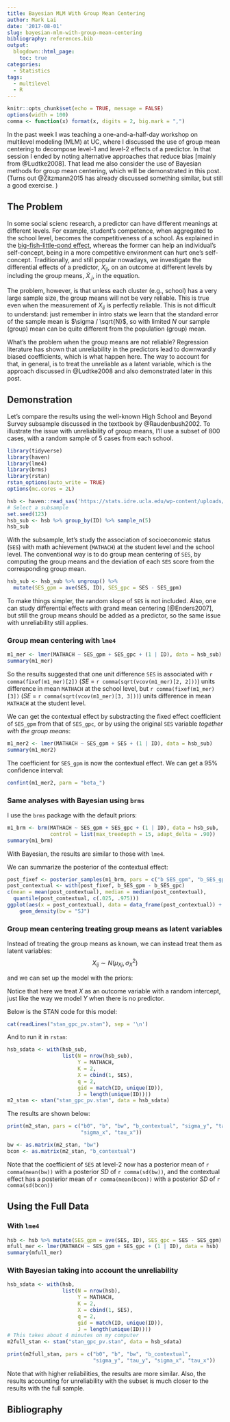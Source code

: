 ```yaml
---
title: Bayesian MLM With Group Mean Centering
author: Mark Lai
date: '2017-08-01'
slug: bayesian-mlm-with-group-mean-centering
bibliography: references.bib
output:
  blogdown::html_page:
    toc: true
categories:
  - Statistics
tags:
  - multilevel
  - R
---
```


```r
knitr::opts_chunk$set(echo = TRUE, message = FALSE)
options(width = 100)
comma <- function(x) format(x, digits = 2, big.mark = ",")
```

In the past week I was teaching a one-and-a-half-day workshop on multilevel 
modeling (MLM) at UC, where I discussed the use of group mean centering to 
decompose level-1 and level-2 effects of a predictor. In that session I ended
by noting alternative approaches that reduce bias [mainly from @Ludtke2008]. 
That lead me also consider the use of Bayesian methods for group mean centering,
which will be demonstrated in this post. (Turns out @Zitzmann2015 has already
discussed something similar, but still a good exercise. )

## The Problem

In some social scienc research, a predictor can have different meanings at 
different levels. For example, student's competence, when aggregated to the 
school level, becomes the competitiveness of a school. As explained in the 
[big-fish-little-pond
effect](https://en.wikipedia.org/wiki/Big-fish%E2%80%93little-pond_effect),
whereas the former can help an individual's self-concept, being in a more 
competitive environment can hurt one's self-concept. Traditionally, and still 
popular nowadays, we investigate the differential effects of a predictor,
$X_{ij}$, on an outcome at different levels by including the group means, $\bar
X_{.j}$, in the equation. 

The problem, however, is that unless each cluster (e.g., school) has a very 
large sample size, the group means will not be very reliable. This is true
even when the measurement of $X_{ij}$ is perfectly reliable. This is not 
difficult to understand: just remember in intro stats we learn that the 
standard error of the sample mean is $\sigma / \sqrt{N}$, so with limited $N$ 
our sample (group) mean can be quite different from the population (group) mean. 

What's the problem when the group means are not reliable? Regression literature
has shown that unreliability in the predictors lead to downwardly biased 
coefficients, which is what happen here. The way to account for that, in 
general, is to treat the unreliable as a latent variable, which is the 
approach discussed in @Ludtke2008 and also demonstrated later in this post. 

## Demonstration

Let's compare the results using the well-known High School and Beyond Survey
subsample discussed in the textbook by @Raudenbush2002. To illustrate the 
issue with unreliability of group means, I'll use a subset of 800 cases, with
a random sample of 5 cases from each school. 

```r
library(tidyverse)
library(haven)
library(lme4)
library(brms)
library(rstan)
rstan_options(auto_write = TRUE)
options(mc.cores = 2L)
```

```r
hsb <- haven::read_sas('https://stats.idre.ucla.edu/wp-content/uploads/2016/02/hsb.sas7bdat')
# Select a subsample
set.seed(123)
hsb_sub <- hsb %>% group_by(ID) %>% sample_n(5)
hsb_sub
```

With the subsample, let's study the association of socioeconomic status (`SES`) 
with math achievement (`MATHACH`) at the student level and the school level. 
The conventional way is to do group mean centering of `SES`, by computing the
group means and the deviation of each `SES` score from the corresponding group
mean. 

```r
hsb_sub <- hsb_sub %>% ungroup() %>% 
  mutate(SES_gpm = ave(SES, ID), SES_gpc = SES - SES_gpm)
```

To make things simpler, the random slope of `SES` is not included. Also, one 
can study differential effects with grand mean centering [@Enders2007], but 
still the group means should be added as a predictor, so the same issue with 
unreliability still applies. 

### Group mean centering with `lme4`

```r
m1_mer <- lmer(MATHACH ~ SES_gpm + SES_gpc + (1 | ID), data = hsb_sub)
summary(m1_mer)
```

So the results suggested that one unit difference `SES` is associated with 
`r comma(fixef(m1_mer)[2])` (*SE* = `r comma(sqrt(vcov(m1_mer)[2, 2]))`) units 
difference in mean `MATHACH` at the school level, but 
`r comma(fixef(m1_mer)[3])` (*SE* = `r comma(sqrt(vcov(m1_mer)[3, 3]))`) units
difference in mean `MATHACH` at the student level.

We can get the contextual effect by substracting the fixed effect coefficient
of `SES_gpm` from that of `SES_gpc`, or by using the original `SES` variable
*together with the group means*:

```r
m1_mer2 <- lmer(MATHACH ~ SES_gpm + SES + (1 | ID), data = hsb_sub)
summary(m1_mer2)
```

The coefficient for `SES_gpm` is now the contextual effect. We can get a 
95% confidence interval:

```r
confint(m1_mer2, parm = "beta_")
```


### Same analyses with Bayesian using `brms`

I use the `brms` package with the default priors:

\begin{align*}
  Y_{ij} & \sim N(\mu_j + \beta_1 (X_{ij} - \bar X_{.j}), \sigma^2) \\
  \mu_j & \sim N(\beta_0 + \beta_2 X_{.j}, \tau) \\
  \beta & \sim N(0, \inf) \\
  \sigma & \sim t_3(0, 10) \\
  \tau & \sim t_3(0, 10)
\end{align*}

```r
m1_brm <- brm(MATHACH ~ SES_gpm + SES_gpc + (1 | ID), data = hsb_sub, 
              control = list(max_treedepth = 15, adapt_delta = .90))
summary(m1_brm)
```

With Bayesian, the results are similar to those with `lme4`. 

We can summarize the posterior of the contextual effect:

```r
post_fixef <- posterior_samples(m1_brm, pars = c("b_SES_gpm", "b_SES_gpc"))
post_contextual <- with(post_fixef, b_SES_gpm - b_SES_gpc)
c(mean = mean(post_contextual), median = median(post_contextual), 
  quantile(post_contextual, c(.025, .975)))
ggplot(aes(x = post_contextual), data = data_frame(post_contextual)) + 
    geom_density(bw = "SJ")
```


### Group mean centering treating group means as latent variables

Instead of treating the group means as known, we can instead treat them as 
latent variables:
$$X_{ij} \sim N(\mu_{Xj}, \sigma^2_X)$$

and we can set up the model with the priors:

\begin{align*}
  Y_{ij} & \sim N(\mu_j + \beta_1 (X_{ij} - \mu_{Xj}), \sigma^2) \\
  X_{ij} & \sim N(\mu_{Xj}, \sigma^2_X) \\
  \mu_j & \sim N(\beta_0 + \beta_2 \mu_{Xj}, \tau) \\
  \mu_{Xj} & \sim N(0, \tau_X) \\
  \sigma & \sim t_3(0, 10) \\
  \tau & \sim t_3(0, 10) \\
  \sigma_X & \sim t_3(0, 10) \\
  \tau_X & \sim t_3(0, 10) \\
  \beta & \sim N(0, 10) \\
\end{align*}

Notice that here we treat $X$ as an outcome variable with a random intercept, 
just like the way we model $Y$ when there is no predictor. 

Below is the STAN code for this model:

```r
cat(readLines("stan_gpc_pv.stan"), sep = '\n')
```

And to run it in `rstan`:

```r
hsb_sdata <- with(hsb_sub, 
                  list(N = nrow(hsb_sub), 
                       Y = MATHACH, 
                       K = 2, 
                       X = cbind(1, SES), 
                       q = 2, 
                       gid = match(ID, unique(ID)), 
                       J = length(unique(ID))))
m2_stan <- stan("stan_gpc_pv.stan", data = hsb_sdata)
```

The results are shown below:

```r
print(m2_stan, pars = c("b0", "b", "bw", "b_contextual", "sigma_y", "tau_y", 
                        "sigma_x", "tau_x"))
```

```r
bw <- as.matrix(m2_stan, "bw")
bcon <- as.matrix(m2_stan, "b_contextual")
```

Note that the coefficient of `SES` at level-2 now has a posterior mean of 
`r comma(mean(bw))` with a posterior *SD* of 
`r comma(sd(bw))`, and the contextual effect has a posterior mean
of `r comma(mean(bcon))` with a posterior *SD* of 
`r comma(sd(bcon))`

## Using the Full Data

### With `lme4`

```r
hsb <- hsb %>% mutate(SES_gpm = ave(SES, ID), SES_gpc = SES - SES_gpm)
mfull_mer <- lmer(MATHACH ~ SES_gpm + SES_gpc + (1 | ID), data = hsb)
summary(mfull_mer)
```

### With Bayesian taking into account the unreliability

```r
hsb_sdata <- with(hsb, 
                  list(N = nrow(hsb), 
                       Y = MATHACH, 
                       K = 2, 
                       X = cbind(1, SES), 
                       q = 2, 
                       gid = match(ID, unique(ID)), 
                       J = length(unique(ID))))
# This takes about 4 minutes on my computer
m2full_stan <- stan("stan_gpc_pv.stan", data = hsb_sdata)
```

```r
print(m2full_stan, pars = c("b0", "b", "bw", "b_contextual", 
                            "sigma_y", "tau_y", "sigma_x", "tau_x"))
```

Note that with higher reliabilities, the results are more similar. Also, 
the results accounting for unreliability with the subset is much closer to the
results with the full sample. 

## Bibliography
